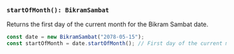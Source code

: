 ### `startOfMonth(): BikramSambat`

Returns the first day of the current month for the Bikram Sambat date.

```jsx
const date = new BikramSambat("2078-05-15");
const startOfMonth = date.startOfMonth(); // First day of the current month
```
